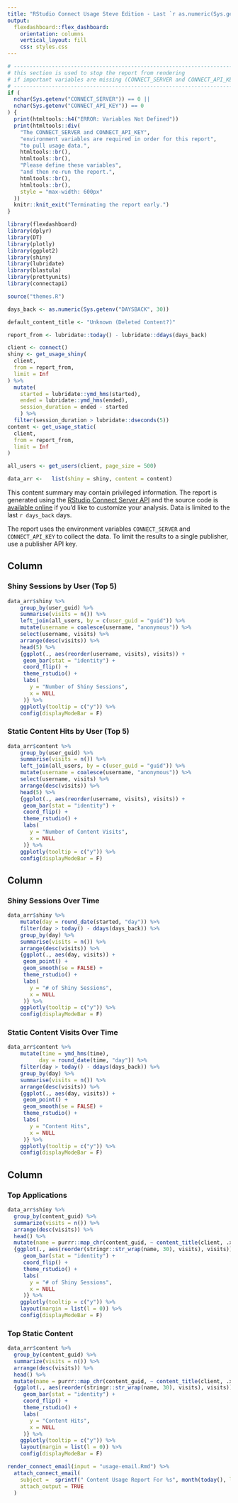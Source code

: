 ```yaml
---
title: "RStudio Connect Usage Steve Edition - Last `r as.numeric(Sys.getenv('DAYSBACK', 30))` Days"
output: 
  flexdashboard::flex_dashboard:
    orientation: columns
    vertical_layout: fill
    css: styles.css
---
```

```r
# ---------------------------------------------------------------------------
# this section is used to stop the report from rendering
# if important variables are missing (CONNECT_SERVER and CONNECT_API_KEY)
# ---------------------------------------------------------------------------
if (
  nchar(Sys.getenv("CONNECT_SERVER")) == 0 ||
  nchar(Sys.getenv("CONNECT_API_KEY")) == 0
) {
  print(htmltools::h4("ERROR: Variables Not Defined"))
  print(htmltools::div(
    "The CONNECT_SERVER and CONNECT_API_KEY",
    "environment variables are required in order for this report",
    "to pull usage data.",
    htmltools::br(),
    htmltools::br(),
    "Please define these variables",
    "and then re-run the report.",
    htmltools::br(),
    htmltools::br(),
    style = "max-width: 600px"
  ))
  knitr::knit_exit("Terminating the report early.")
}
```

```r
library(flexdashboard)
library(dplyr)
library(DT)
library(plotly)
library(ggplot2)
library(shiny)
library(lubridate)
library(blastula)
library(prettyunits)
library(connectapi)

source("themes.R")

days_back <- as.numeric(Sys.getenv("DAYSBACK", 30))

default_content_title <- "Unknown (Deleted Content?)"

report_from <- lubridate::today() - lubridate::ddays(days_back)

client <- connect()
shiny <- get_usage_shiny(
  client,
  from = report_from,
  limit = Inf
) %>%
  mutate(
    started = lubridate::ymd_hms(started),
    ended = lubridate::ymd_hms(ended),
    session_duration = ended - started
    ) %>%
  filter(session_duration > lubridate::dseconds(5))
content <- get_usage_static(
  client,
  from = report_from,
  limit = Inf
)

all_users <- get_users(client, page_size = 500)

data_arr <-   list(shiny = shiny, content = content)

```


This content summary may contain privileged information. The report is generated
using the [RStudio Connect Server API](http://docs.rstudio.com/connect/api) and
the source code is [available online](https://github.com/sol-eng/connect-usage)
if you'd like to customize your analysis. Data is limited to the last 
`r days_back` days.

The report uses the environment variables `CONNECT_SERVER` and `CONNECT_API_KEY`
to collect the data. To limit the results to a single publisher, use a publisher
API key.

Column 
-----------------------------------------------------------------------

### Shiny Sessions by User (Top 5)

```r
data_arr$shiny %>%
    group_by(user_guid) %>% 
    summarise(visits = n()) %>% 
    left_join(all_users, by = c(user_guid = "guid")) %>%
    mutate(username = coalesce(username, "anonymous")) %>%
    select(username, visits) %>% 
    arrange(desc(visits)) %>% 
    head(5) %>% 
    {ggplot(., aes(reorder(username, visits), visits)) + 
     geom_bar(stat = "identity") +  
     coord_flip() + 
     theme_rstudio() + 
     labs(
       y = "Number of Shiny Sessions",
       x = NULL
     )} %>% 
    ggplotly(tooltip = c("y")) %>% 
    config(displayModeBar = F)
```

### Static Content Hits by User (Top 5)

```r
data_arr$content %>%
    group_by(user_guid) %>% 
    summarise(visits = n()) %>% 
    left_join(all_users, by = c(user_guid = "guid")) %>%
    mutate(username = coalesce(username, "anonymous")) %>% 
    select(username, visits) %>% 
    arrange(desc(visits)) %>% 
    head(5) %>% 
    {ggplot(., aes(reorder(username, visits), visits)) + 
     geom_bar(stat = "identity") +  
     coord_flip() + 
     theme_rstudio() +
     labs(
       y = "Number of Content Visits",
       x = NULL
     )} %>% 
    ggplotly(tooltip = c("y")) %>% 
    config(displayModeBar = F)
```



Column 
-----------------------------------------------------------------------

### Shiny Sessions Over Time

```r
data_arr$shiny %>%
    mutate(day = round_date(started, "day")) %>% 
    filter(day > today() - ddays(days_back)) %>% 
    group_by(day) %>% 
    summarise(visits = n()) %>% 
    arrange(desc(visits)) %>% 
    {ggplot(., aes(day, visits)) + 
     geom_point() +
     geom_smooth(se = FALSE) +
     theme_rstudio() + 
     labs(
       y = "# of Shiny Sessions",
       x = NULL
     )} %>% 
    ggplotly(tooltip = c("y")) %>% 
    config(displayModeBar = F)
```


### Static Content Visits Over Time

```r
data_arr$content %>%
    mutate(time = ymd_hms(time),
          day = round_date(time, "day")) %>% 
    filter(day > today() - ddays(days_back)) %>% 
    group_by(day) %>% 
    summarise(visits = n()) %>% 
    arrange(desc(visits)) %>% 
    {ggplot(., aes(day, visits)) + 
     geom_point() +
     geom_smooth(se = FALSE) +
     theme_rstudio() + 
     labs(
       y = "Content Hits",
       x = NULL
     )} %>% 
    ggplotly(tooltip = c("y")) %>% 
    config(displayModeBar = F)
```

Column 
-----------------------------------------------------------------------

### Top Applications

```r
data_arr$shiny %>% 
  group_by(content_guid) %>% 
  summarize(visits = n()) %>% 
  arrange(desc(visits)) %>% 
  head() %>% 
  mutate(name = purrr::map_chr(content_guid, ~ content_title(client, .x, default_content_title))) %>% 
  {ggplot(., aes(reorder(stringr::str_wrap(name, 30), visits), visits)) + 
     geom_bar(stat = "identity") +  
     coord_flip() + 
     theme_rstudio() + 
     labs(
       y = "# of Shiny Sessions",
       x = NULL
     )} %>% 
    ggplotly(tooltip = c("y")) %>% 
    layout(margin = list(l = 0)) %>%
    config(displayModeBar = F)
```

### Top Static Content

```r
data_arr$content %>% 
  group_by(content_guid) %>% 
  summarize(visits = n()) %>% 
  arrange(desc(visits)) %>% 
  head() %>%
  mutate(name = purrr::map_chr(content_guid, ~ content_title(client, .x, default_content_title))) %>% 
  {ggplot(., aes(reorder(stringr::str_wrap(name, 30), visits), visits)) + 
     geom_bar(stat = "identity") +  
     coord_flip() + 
     theme_rstudio() + 
     labs(
       y = "Content Hits",
       x = NULL
     )} %>% 
    ggplotly(tooltip = c("y")) %>% 
    layout(margin = list(l = 0)) %>%
    config(displayModeBar = F)
```


```r
render_connect_email(input = "usage-email.Rmd") %>%
  attach_connect_email(
    subject =  sprintf(" Content Usage Report For %s", month(today(), label = TRUE, abbr = FALSE)),
    attach_output = TRUE
  )
```
